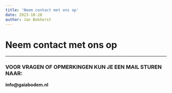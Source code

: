 ```yaml
---
title: 'Neem contact met ons op'
date: 2023-10-28
author: Jan Bokhorst
---
```


# Neem contact met ons op

---


       
###    VOOR VRAGEN OF OPMERKINGEN KUN JE EEN MAIL STUREN NAAR:


 
   

  

  

  

  

**info@gaiabodem.nl**

   

